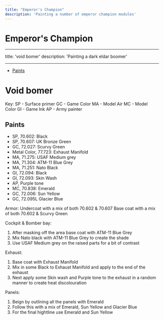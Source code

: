 ```yaml
---
title: "Emperor's Champion"
description: 'Painting a number of emperor champion modules'
---
```


# Emperor's Champion

---

title: 'void bomer'
description: 'Painting a dark eldar boomer'

---

- <a href="#Paints">Paints</a>

# Void bomer

Key:
SP - Surface primer
GC - Game Color
MA - Model Air
MC - Model Color
GI - Game Ink
AP - Army painter

## Paints

- SP, 70.602: Black
- SP, 70.607: UK Bronze Green
- GC, 72.027: Scurvy Green
- Metal Color, 77.723: Exhaust Manifold
- MA, 71.275: USAF Medium grey
- MA, 71.304: ATM-11 Blue Grey
- MA, 71.251: Nato Black
- GI, 72.094: Black
- GI, 72.093: Skin Wash
- AP, Purple tone
- MC, 70.838: Emerald
- GC, 72.006: Sun Yellow
- GC, 72.095L Glacier Blue

Armor:
Undercoat with a mix of both 70.602 & 70.607
Base coat with a mix of both 70.602 & Scurvy Green

Cockpit & Bomber bay:

1. After masking off the area base coat with ATM-11 Blue Grey
2. Mix Nato black with ATM-11 Blue Grey to create the shade
3. Use USAF Medium grey on the raised parts for a bit of contrast

Exhaust:

1. Base coat with Exhaust Manifold
2. Mix in some Black to Exhaust Manifold and apply to the end of the exhaust
3. Next apply some Skin wash and Purple tone to the exhaust in a random manner to create heat discolouration

Panels:

1. Beign by outlining all the panels with Emerald
2. Follow this with a mix of Emerald, Sun Yellow and Glacier Blue
3. For the final hightline use Emerald and Sun Yellow
